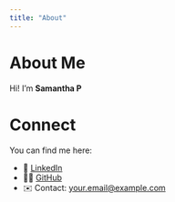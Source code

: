 ```yaml
---
title: "About"
---
```


# About Me

Hi! I’m **Samantha P**

# Connect

You can find me here:

- 💼 [LinkedIn](https://www.linkedin.com/in/yourprofile/)
- 🧑‍💻 [GitHub](https://github.com/yourusername)
- ✉️ Contact: [your.email@example.com](mailto:your.email@example.com)
